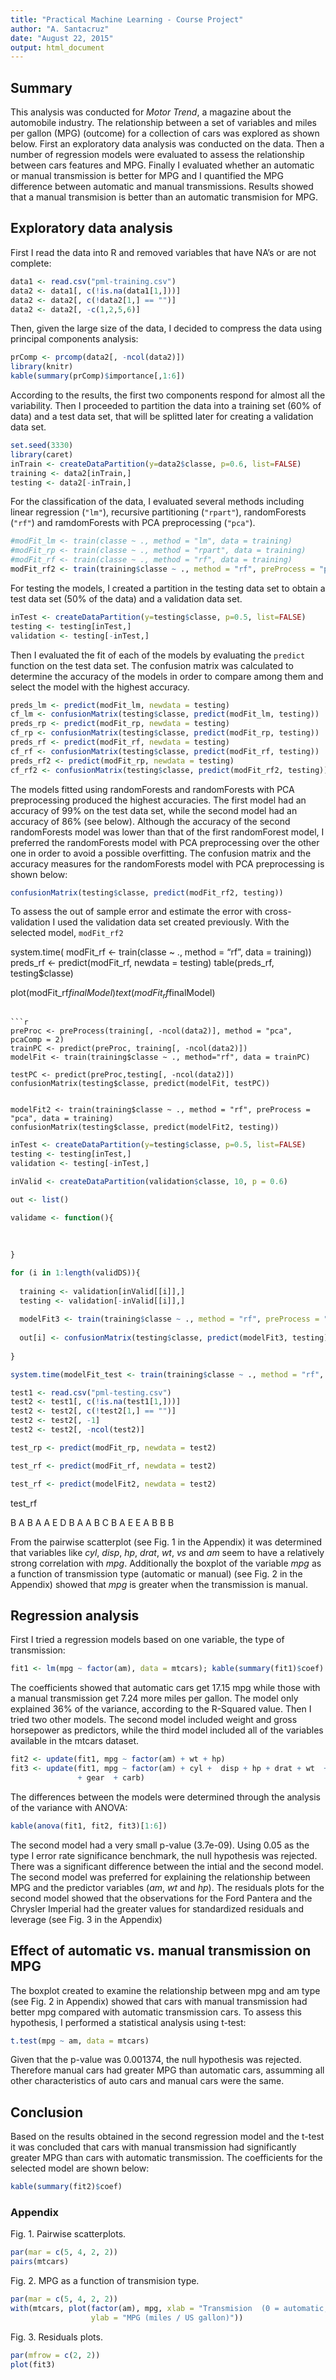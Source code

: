 ```yaml
---
title: "Practical Machine Learning - Course Project"
author: "A. Santacruz"
date: "August 22, 2015"
output: html_document
---
```


## Summary
This analysis was conducted for _Motor Trend_, a magazine about the automobile industry. The relationship between a set of variables and miles per gallon (MPG) (outcome) for a collection of cars was explored as shown below. First an exploratory data analysis was conducted on the data. Then a number of regression models were evaluated to assess the relationship between cars features and MPG. Finally I evaluated whether an automatic or manual transmission is better for MPG and I quantified the MPG difference between automatic and manual transmissions. Results showed that a manual transmision is better than an automatic transmision for MPG. 

## Exploratory data analysis

First I read the data into R and removed variables that have NA's or are not complete:

```r
data1 <- read.csv("pml-training.csv")
data2 <- data1[, c(!is.na(data1[1,]))]
data2 <- data2[, c(!data2[1,] == "")]
data2 <- data2[, -c(1,2,5,6)]
```

Then, given the large size of the data, I decided to compress the data using principal components analysis:

```r
prComp <- prcomp(data2[, -ncol(data2)])
library(knitr)
kable(summary(prComp)$importance[,1:6])
```

According to the results, the first two components respond for almost all the variability. Then I proceeded to partition the data into a training set (60% of data) and a test data set, that will be splitted later for creating a validation data set.

```r
set.seed(3330)
library(caret)
inTrain <- createDataPartition(y=data2$classe, p=0.6, list=FALSE)
training <- data2[inTrain,]
testing <- data2[-inTrain,]
```

For the classification of the data, I evaluated several methods including linear regression (`"lm"`), recursive partitioning (`"rpart"`), randomForests (`"rf"`) and ramdomForests with PCA preprocessing (`"pca"`).

```r
#modFit_lm <- train(classe ~ ., method = "lm", data = training)
#modFit_rp <- train(classe ~ ., method = "rpart", data = training)
#modFit_rf <- train(classe ~ ., method = "rf", data = training)
modFit_rf2 <- train(training$classe ~ ., method = "rf", preProcess = "pca", data = training)
```

For testing the models, I created a partition in the testing data set to obtain a test data set (50% of the data) and a validation data set.

```r
inTest <- createDataPartition(y=testing$classe, p=0.5, list=FALSE)
testing <- testing[inTest,]
validation <- testing[-inTest,]
```

Then I evaluated the fit of each of the models by evaluating the `predict` function on the test data set. The confusion matrix was calculated to determine the accuracy of the models in order to compare among them and select the model with the highest accuracy. 

```r
preds_lm <- predict(modFit_lm, newdata = testing)
cf_lm <- confusionMatrix(testing$classe, predict(modFit_lm, testing))
preds_rp <- predict(modFit_rp, newdata = testing)
cf_rp <- confusionMatrix(testing$classe, predict(modFit_rp, testing))
preds_rf <- predict(modFit_rf, newdata = testing)
cf_rf <- confusionMatrix(testing$classe, predict(modFit_rf, testing))
preds_rf2 <- predict(modFit_rp, newdata = testing)
cf_rf2 <- confusionMatrix(testing$classe, predict(modFit_rf2, testing))
```

The models fitted using randomForests and randomForests with PCA preprocessing produced the highest accuracies. The first model had an accuracy of 99% on the test data set, while the second model had an accuracy of 86% (see below). Although the accuracy of the second randomForests model was lower than that of the first randomForest model, I preferred the randomForests model with PCA preprocessing over the other one in order to avoid a possible overfitting. The confusion matrix and the accuracy measures for the randomForests model with PCA preprocessing is shown below:  

```r
confusionMatrix(testing$classe, predict(modFit_rf2, testing))
```

To assess the out of sample error and estimate the error with cross-validation I used the validation data set created previously. With the selected model, `modFit_rf2`


system.time( modFit_rf <- train(classe ~ ., method = "rf", data = training))
preds_rf <- predict(modFit_rf, newdata = testing)
table(preds_rf, testing$classe)

plot(modFit_rf$finalModel)
text(modFit_rf$finalModel)
```

```r
preProc <- preProcess(training[, -ncol(data2)], method = "pca", pcaComp = 2)
trainPC <- predict(preProc, training[, -ncol(data2)])
modelFit <- train(training$classe ~ ., method="rf", data = trainPC)

testPC <- predict(preProc,testing[, -ncol(data2)])
confusionMatrix(testing$classe, predict(modelFit, testPC))


modelFit2 <- train(training$classe ~ ., method = "rf", preProcess = "pca", data = training)
confusionMatrix(testing$classe, predict(modelFit2, testing))
```



```r
inTest <- createDataPartition(y=testing$classe, p=0.5, list=FALSE)
testing <- testing[inTest,]
validation <- testing[-inTest,]

inValid <- createDataPartition(validation$classe, 10, p = 0.6)

out <- list()

validame <- function(){
  
  
  
}

for (i in 1:length(validDS)){
  
  training <- validation[inValid[[i]],]
  testing <- validation[-inValid[[i]],]
  
  modelFit3 <- train(training$classe ~ ., method = "rf", preProcess = "pca", data = training)
  
  out[i] <- confusionMatrix(testing$classe, predict(modelFit3, testing))$overall[1]
  
}

```



```r


system.time(modelFit_test <- train(training$classe ~ ., method = "rf", preProcess = "pca", data = training))
```

```r
test1 <- read.csv("pml-testing.csv")
test2 <- test1[, c(!is.na(test1[1,]))]
test2 <- test2[, c(!test2[1,] == "")]
test2 <- test2[, -1]
test2 <- test2[, -ncol(test2)]

test_rp <- predict(modFit_rp, newdata = test2)

test_rf <- predict(modFit_rf, newdata = test2)

test_rf <- predict(modelFit2, newdata = test2)
```

test_rf

B A B A A E D B A A B C B A E E A B B B

From the pairwise scatterplot (see Fig. 1 in the Appendix) it was determined that variables like _cyl_, _disp_, _hp_, _drat_, _wt_, _vs_ and _am_ seem to have a relatively strong correlation with _mpg_. Additionally the boxplot of the variable _mpg_ as a function of transmission type (automatic or manual) (see Fig. 2 in the Appendix) showed that _mpg_ is greater when the transmission is manual.

## Regression analysis

First I tried a regression models based on one variable, the type of transmission:

```r

fit1 <- lm(mpg ~ factor(am), data = mtcars); kable(summary(fit1)$coef)
```

The coefficients showed that automatic cars get 17.15 mpg while those with a manual transmission get 7.24 more miles per gallon. The model only explained 36% of the variance, according to the R-Squared value. Then I tried two other models. The second model included weight and gross horsepower as predictors, while the third model included all of the variables available in the mtcars dataset. 

```r
fit2 <- update(fit1, mpg ~ factor(am) + wt + hp)
fit3 <- update(fit1, mpg ~ factor(am) + cyl +  disp + hp + drat + wt  + qsec +  vs   
               + gear  + carb)
```

The differences between the models were determined through the analysis of the variance with ANOVA:

```r
kable(anova(fit1, fit2, fit3)[1:6])
```

The second model had a very small p-value (3.7e-09). Using 0.05 as the type I error rate significance benchmark, the null hypothesis was rejected. There was a significant difference between the intial and the second model. The second model was preferred for explaining the relationship between MPG and the predictor variables (_am_, _wt_ and _hp_). The residuals plots for the second model showed that the observations for the Ford Pantera and the Chrysler Imperial had the greater values for standardized residuals and leverage (see Fig. 3 in the Appendix) 

## Effect of automatic vs. manual transmission on MPG

The boxplot created to examine the relationship between mpg and am type (see Fig. 2 in Appendix) showed that cars with manual transmission had better mpg compared with automatic transmission cars. To assess this hypothesis, I performed a statistical analysis using t-test:

```r
t.test(mpg ~ am, data = mtcars)
```

Given that the p-value was 0.001374, the null hypothesis was rejected. Therefore manual cars had greater MPG than automatic cars, assumming all other characteristics of auto cars and manual cars were the same.

## Conclusion

Based on the results obtained in the second regression model and the t-test it was concluded that cars with manual transmission had significantly greater MPG than cars with automatic transmission. The coefficients for the selected model are shown below:

```r
kable(summary(fit2)$coef)
```


### Appendix

Fig. 1. Pairwise scatterplots. 

```r
par(mar = c(5, 4, 2, 2))
pairs(mtcars)
```

Fig. 2. MPG as a function of transmision type.

```r
par(mar = c(5, 4, 2, 2))
with(mtcars, plot(factor(am), mpg, xlab = "Transmision  (0 = automatic, 1 = manual)", 
                  ylab = "MPG (miles / US gallon)"))
```
                  
Fig. 3. Residuals plots.

```r
par(mfrow = c(2, 2))
plot(fit3)
```
